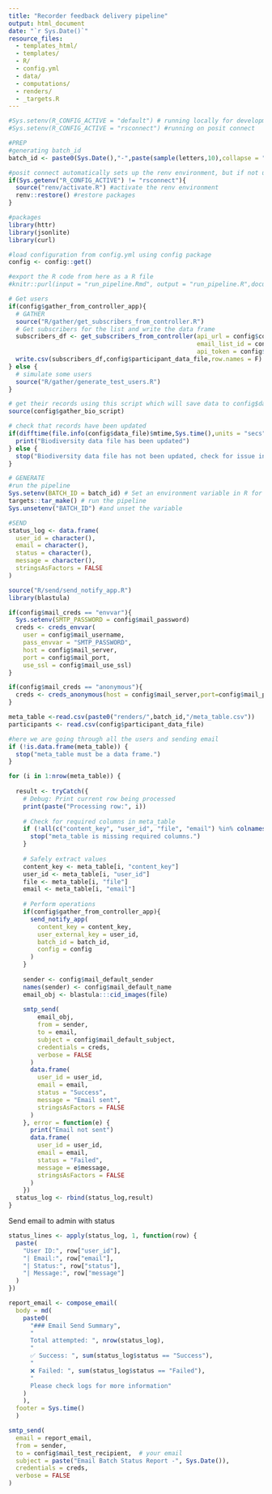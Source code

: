 ```yaml
---
title: "Recorder feedback delivery pipeline"
output: html_document
date: "`r Sys.Date()`"
resource_files:
  - templates_html/
  - templates/
  - R/
  - config.yml
  - data/
  - computations/
  - renders/
  - _targets.R
---
```


```r
#Sys.setenv(R_CONFIG_ACTIVE = "default") # running locally for development
#Sys.setenv(R_CONFIG_ACTIVE = "rsconnect") #running on posit connect

#PREP
#generating batch_id
batch_id <- paste0(Sys.Date(),"-",paste(sample(letters,10),collapse = ""))

#posit connect automatically sets up the renv environment, but if not using rsconnect then you need to manually initiate the renv environment
if(Sys.getenv("R_CONFIG_ACTIVE") != "rsconnect"){ 
  source("renv/activate.R") #activate the renv environment
  renv::restore() #restore packages
}

#packages
library(httr)
library(jsonlite)
library(curl)

#load configuration from config.yml using config package
config <- config::get()

#export the R code from here as a R file
#knitr::purl(input = "run_pipeline.Rmd", output = "run_pipeline.R",documentation = 0)
```


```r
# Get users
if(config$gather_from_controller_app){
  # GATHER
  source("R/gather/get_subscribers_from_controller.R")
  # Get subscribers for the list and write the data frame
  subscribers_df <- get_subscribers_from_controller(api_url = config$controller_app_base_url, 
                                                    email_list_id = config$controller_app_list_id, 
                                                    api_token = config$controller_app_api_key) 
  write.csv(subscribers_df,config$participant_data_file,row.names = F)
} else {
  # simulate some users
  source("R/gather/generate_test_users.R")
}

# get their records using this script which will save data to config$data_file
source(config$gather_bio_script)

# check that records have been updated
if(difftime(file.info(config$data_file)$mtime,Sys.time(),units = "secs") < 30){
  print("Biodiversity data file has been updated")
} else {
  stop("Biodiversity data file has not been updated, check for issue in gather script")
}

```

```r
# GENERATE
#run the pipeline
Sys.setenv(BATCH_ID = batch_id) # Set an environment variable in R for the batch code
targets::tar_make() # run the pipeline
Sys.unsetenv("BATCH_ID") #and unset the variable
```

```r

#SEND
status_log <- data.frame(
  user_id = character(),
  email = character(),
  status = character(),
  message = character(),
  stringsAsFactors = FALSE
)

source("R/send/send_notify_app.R")
library(blastula)

if(config$mail_creds == "envvar"){
  Sys.setenv(SMTP_PASSWORD = config$mail_password)
  creds <- creds_envvar(
    user = config$mail_username,
    pass_envvar = "SMTP_PASSWORD",
    host = config$mail_server,
    port = config$mail_port,
    use_ssl = config$mail_use_ssl)
}

if(config$mail_creds == "anonymous"){
  creds <- creds_anonymous(host = config$mail_server,port=config$mail_port,use_ssl = config$mail_use_ssl)
}

meta_table <-read.csv(paste0("renders/",batch_id,"/meta_table.csv"))
participants <- read.csv(config$participant_data_file)

#here we are going through all the users and sending email
if (!is.data.frame(meta_table)) {
  stop("meta_table must be a data frame.")
}

for (i in 1:nrow(meta_table)) {
  
  result <- tryCatch({
    # Debug: Print current row being processed
    print(paste("Processing row:", i))
    
    # Check for required columns in meta_table
    if (!all(c("content_key", "user_id", "file", "email") %in% colnames(meta_table))) {
      stop("meta_table is missing required columns.")
    }
    
    # Safely extract values
    content_key <- meta_table[i, "content_key"]
    user_id <- meta_table[i, "user_id"]
    file <- meta_table[i, "file"]
    email <- meta_table[i, "email"]
    
    # Perform operations
    if(config$gather_from_controller_app){
      send_notify_app(
        content_key = content_key,
        user_external_key = user_id,
        batch_id = batch_id,
        config = config
      )
    }
    
    sender <- config$mail_default_sender
    names(sender) <- config$mail_default_name
    email_obj <- blastula:::cid_images(file)
    
    smtp_send(
        email_obj,
        from = sender,
        to = email,
        subject = config$mail_default_subject,
        credentials = creds,
        verbose = FALSE
      )
      data.frame(
        user_id = user_id,
        email = email,
        status = "Success",
        message = "Email sent",
        stringsAsFactors = FALSE
      )
    }, error = function(e) {
      print("Email not sent")
      data.frame(
        user_id = user_id,
        email = email,
        status = "Failed",
        message = e$message,
        stringsAsFactors = FALSE
      )
    })
  status_log <- rbind(status_log,result)
}
```

Send email to admin with status

```r
status_lines <- apply(status_log, 1, function(row) {
  paste(
    "User ID:", row["user_id"], 
    "| Email:", row["email"], 
    "| Status:", row["status"], 
    "| Message:", row["message"]
  )
})

report_email <- compose_email(
  body = md(
    paste0(
      "### Email Send Summary",
      "
      Total attempted: ", nrow(status_log),
      "
      ✅ Success: ", sum(status_log$status == "Success"), 
      "
      ❌ Failed: ", sum(status_log$status == "Failed"),
      "
      Please check logs for more information"
    )
    ),
  footer = Sys.time()
  )

smtp_send(
  email = report_email,
  from = sender,
  to = config$mail_test_recipient,  # your email
  subject = paste("Email Batch Status Report -", Sys.Date()),
  credentials = creds,
  verbose = FALSE
)
```
